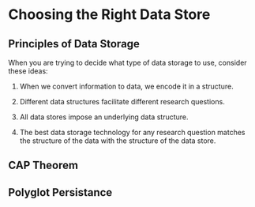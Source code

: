 # Choosing the Right Data Store


## Principles of Data Storage

When you are trying to decide what type of data storage to use, consider these
ideas:


<!--
1. All data has an inherent structure-->

1.  When we convert information to data, we encode it in a structure.

2.  Different data structures facilitate different research questions.

3.  All data stores impose an underlying data structure.

4.  The best data storage technology for any research question matches the
    structure of the data with the structure of the data store.



## CAP Theorem

## Polyglot Persistance

